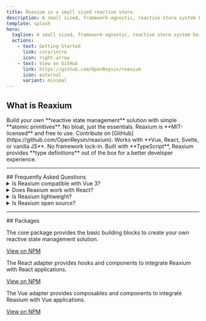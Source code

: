 ```yaml
---
title: Reaxium is a small sized reactive store.
description: A small sized, framework-agnostic, reactive store system built on simple atomic primitives, with adapters for Vue & React.
template: splash
hero:
  tagline: A small sized, framework-agnostic, reactive store system built on simple atomic primitives, with adapters for Vue & React.
  actions:
    - text: Getting Started
      link: core/intro
      icon: right-arrow
    - text: View on GitHub
      link: https://github.com/OpenReysin/reaxium
      icon: external
      variant: minimal
---
```



<ContainerSection>

  ## What is Reaxium

  <CardGrid stagger>
    <Card title="Composable & Lightweight" icon="pencil">
      Build your own **reactive state management** solution with simple **atomic primitives**. No bloat, just the essentials.
    </Card>
    <Card title="100% Open Source" icon="add-document">
      Reaxium is **MIT-licensed** and free to use. Contribute on [GitHub](https://github.com/OpenReysin/reaxium).
    </Card>
    <Card title="Framework Agnostic" icon="setting">
      Works with **Vue, React, Svelte, or vanilla JS**. No framework lock-in.
    </Card>
    <Card title="TypeScript Support" icon="seti:typescript">
      Built with **TypeScript**, Reaxium provides **type definitions** out of the box for a better developer experience.
    </Card>
  </CardGrid>


</ContainerSection>

---

<ContainerSection>
  ## Frequently Asked Questions
  <details>
    <summary>Is Reaxium compatible with Vue 3?</summary>
    Yes! Reaxium provides a dedicated Vue adapter with composables for Vue 3.
  </details>
  <details>
    <summary>Does Reaxium work with React?</summary>
    Absolutely. The React adapter includes hooks for easy integration.
  </details>
  <details>
    <summary>Is Reaxium lightweight?</summary>
    Reaxium is designed to be small and fast, with minimal overhead.
  </details>
  <details>
    <summary>Is Reaxium open source?</summary>
    Yes, Reaxium is MIT-licensed and free to use.
  </details>
</ContainerSection>

---

<ContainerSection>
  ## Packages

  <CardGrid stagger>
    <Card title="Core" icon="puzzle">
      <p>
        The core package provides the basic building blocks to create your own reactive state management solution.
      </p>
      <a href="/docs/core/intro" class="starlight-button starlight-button--primary">
        View on NPM
      </a>
    </Card>
    <Card title="React" icon="seti:react">
      <p>
        The React adapter provides hooks and components to integrate Reaxium with React applications.
      </p>
      <a href="/docs/react/intro" class="starlight-button starlight-button--primary">
        View on NPM
      </a>
    </Card>
    <Card title="Vue" icon="seti:vue">
      <p>
        The Vue adapter provides composables and components to integrate Reaxium with Vue applications.
      </p>
      <a href="/docs/vue/intro" class="starlight-button starlight-button--primary">
        View on NPM
      </a>
    </Card>
  </CardGrid>
</ContainerSection>